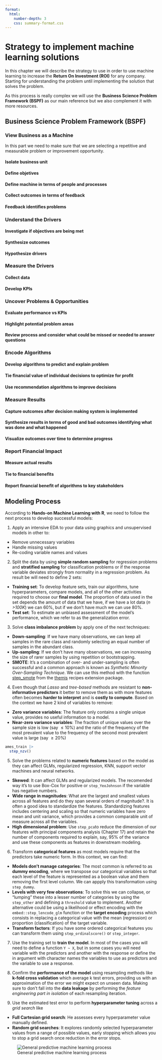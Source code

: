 ```yaml
---
format:
  html:
    number-depth: 3
    css: summary-format.css
---
```


# Strategy to implement machine learning solutions

In this chapter we will describe the strategy to use in order to use machine learning to increase the **Return On Investment (ROI)** for  any company. Starting for understanding the problem until implementing the solution that solves the problem.

As this process is really complex we will use the **Business Science Problem Framework (BSPF)** as our main reference but we also complement it with more resources.


## Business Science Problem Framework (BSPF)

### View Business as a Machine

In this part we need to make sure that we are selecting a repetitive and measurable problem or improvement opportunity.


#### Isolate business unit


#### Define objetives

#### Define machine in terms of people and processes

#### Collect outcomes in terms of feedback

#### Feedback identiﬁes problems


### Understand the Drivers

#### Investigate if objectives are being met

#### Synthesize outcomes

#### Hypothesize drivers


### Measure the Drivers

#### Collect data

#### Develop KPIs


### Uncover Problems & Opportunities

#### Evaluate performance vs KPIs

#### Highlight potential problem areas

#### Review process and consider what could be missed or needed to answer questions


### Encode Algorithms

#### Develop algorithms to predict and explain problem

#### Tie ﬁnancial value of individual decisions to optimize for proﬁt

#### Use recommendation algorithms to improve decisions


### Measure Results

#### Capture outcomes after decision making system is implemented

#### Synthesize results in terms of good and bad outcomes identifying what was done and what happened

#### Visualize outcomes over time to determine progress


### Report Financial Impact

#### Measure actual results

#### Tie to ﬁnancial beneﬁts

#### Report ﬁnancial beneﬁt of algorithms to key stakeholders


## Modeling Process

According to **Hands-on Machine Learning with R**, we need to follow the next process to develop successful models:

1. Apply an intensive EDA to your data using graphics and unsupervised models in other to:
  - Remove unnecessary variables
  - Handle missing values
  - Re-coding variable names and values
  
2. Split the data by using **simple random sampling** for regression problems and **stratified sampling** for classification problems or if the response variable deviates strongly from normality in a regression problem. As result be will need to define 2 sets:
  - **Training set**: To develop feature sets, train our algorithms, tune hyperparameters, compare models, and all of the other activities required to choose our **final model**. The proportion of data used in the set depends the amount of data that we have, if  we have a lot data (*n >100K*) we can 60%, but if we don't have much we can use 80%.
  - **Test set**: To estimate an unbiased assessment of the model’s performance, which we refer to as the generalization error.

3. Solve **class imbalance problem** by apply one of the next techniques:
  - **Down-sampling**: If we have many observations, we can keep all samples in the rare class and randomly selecting an equal number of samples in the abundant class.
  - **Up-sampling**: If we don't have many observations, we can increasing the size of rarer samples by using repetition or bootstrapping.
  - **SMOTE**: It's a combination of over- and under-sampling is often successful and a common approach is known as *Synthetic Minority Over-Sampling Technique*. We can use this method with the function [step_smote](https://themis.tidymodels.org/reference/step_smote.html) from the [themis](https://themis.tidymodels.org/index.html) recipes extension package.

4. Even though that *Lasso* and *tree-based* methods are resistant to **non-informative predictors** it better to remove them as with more features often becomes **harder to interpret** and is **costly to compute**. Based on the context we have 2 kind of variables to remove:
  - **Zero variance variables**: The feature only contains a single unique value, provides no useful information to a model.
  - **Near-zero variance variables**: The fraction of unique values over the sample size is low (say $\leq 10$%) and the ratio of the frequency of the most prevalent value to the frequency of the second most prevalent value is large (say $\geq 20$%)
  
```r
ames_train |>
  step_nzv()
```

5. Solve the problems related to **numeric features** based on the model as they can affect GLMs, regularized regression, KNN, support vector machines and neural networks.
  - **Skewed**: It can affect GLMs and regularized models. The recomended way it's to use Box-Cox for positive or `step_YeoJohnson` if the variable has negative numbers.    
  - **Wide range in magnitudes**: What are the largest and smallest values across all features and do they span several orders of magnitude?. It is often a good idea to standardize the features. Standardizing features includes centering and scaling so that numeric variables have zero mean and unit variance, which provides a common comparable unit of measure across all the variables.
  - **High dimensional problem**: Use `step_pca`to reduce the dimension of our features with principal components analysis (Chapter 17) and retain the number of components required to explain, say, 95% of the variance and use these components as features in downstream modeling.
  
  
6. Transform **categorical features** as most models require that the predictors take numeric form. In this context, we can find:
  - **Models don't manage categories**: The most common is referred to as **dummy encoding**, where we transpose our categorical variables so that each level of the feature is represented as a boolean value and them removing the first level column. We can appply this transformation using `step_dummy`.
  - **Levels with very few observations**: To solve this we can collapse, or “lumping” these into a lesser number of categories by using the `step_other` and defining a `threshold` value to implement. Another alternative could be using a likelihood or effect encoding with the `embed::step_lencode_glm` function or the **target encoding** process which consists in replacing a categorical value with the mean (regression) or proportion (classification) of the target variable.
  - **Transform factors**: If you have some ordered categorical features you can transform them using `step_ordinalscore()` or `step_integer`.
  
7. Use the training set to **train the model**. In most of the cases you will need to define a function `Y ~ X`, but in some cases you will need variable with the predictors and another with the response or define the in argument with character names the variables to use as predictors and the variable to use a response.

8. Confirm the **performance of the model** using resampling methods like **k-fold cross validation** which average k test errors, providing us with an approximation of the error we might expect on unseen data. Making sure to don't fall into the **data leakage** by performing the *feature engineering part in isolation* of each resampling iteration.

9. Use the estimated test error to perform **hyperparameter tuning** across a *grid search* like
  - **Full Cartesian grid search**: He assesses every hyperparameter value manually defined.
  - **Random grid searches**: It  explores randomly selected hyperparameter values from a range of possible values, early stopping which allows you to stop a grid search once reduction in the error stops.


![General predictive machine learning process](img/45-modeling-process.png)
